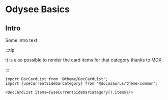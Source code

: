 # Odysee Basics

## Intro

Some intro text

:::tip

It is also possible to render the card items for that category thanks to MDX:

:::

```mdx-code-block
import DocCardList from '@theme/DocCardList';
import {useCurrentSidebarCategory} from '@docusaurus/theme-common';

<DocCardList items={useCurrentSidebarCategory().items}/>
```
